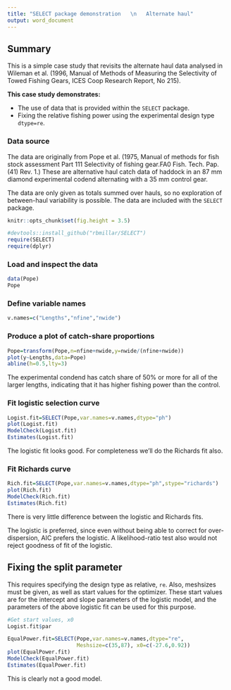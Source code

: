 ```yaml
---
title: "SELECT package demonstration   \n   Alternate haul"
output: word_document
---
```


## Summary

This is a simple case study that revisits the alternate haul data analysed
in Wileman et al. (1996, Manual of Methods of Measuring the Selectivity of Towed
Fishing Gears, ICES Coop Research Report, No 215).

**This case study demonstrates:**

-   The use of data that is provided within the `SELECT` package.
-   Fixing the relative fishing power using the experimental design type 
`dtype=re`.

### Data source

The data are originally from Pope et al. (1975, Manual of methods for fish stock
assessment Part 111 Selectivity of fishing gear.FA0 Fish. Tech. Pap. (41) Rev. 1.)
These are alternative haul catch data of haddock in an 87 mm diamond experimental
codend alternating with a 35 mm control gear.

The data are only given as totals summed over hauls, so no exploration of
between-haul variability is possible. The data are included with the `SELECT`
package.

```r
knitr::opts_chunk$set(fig.height = 3.5)
```

```r
#devtools::install_github("rbmillar/SELECT")
require(SELECT)
require(dplyr)
```

### Load and inspect the data
```r
data(Pope)
Pope
```

### Define variable names
```r
v.names=c("Lengths","nfine","nwide")
```

### Produce a plot of catch-share proportions
```r
Pope=transform(Pope,n=nfine+nwide,y=nwide/(nfine+nwide)) 
plot(y~Lengths,data=Pope)
abline(h=0.5,lty=3)
```

The experimental condend has catch share of 50% or more for all of the larger 
lengths, indicating that it has higher fishing power than the control.

### Fit logistic selection curve
```r
Logist.fit=SELECT(Pope,var.names=v.names,dtype="ph")
plot(Logist.fit)
ModelCheck(Logist.fit)
Estimates(Logist.fit)
```
The logistic fit looks good. For completeness we'll do the Richards fit also.

### Fit Richards curve
```r
Rich.fit=SELECT(Pope,var.names=v.names,dtype="ph",stype="richards")
plot(Rich.fit)
ModelCheck(Rich.fit)
Estimates(Rich.fit)
```

There is very little difference between the logistic and Richards fits.

The logistic is preferred, since even without being able to correct for 
over-dispersion, AIC prefers the logistic. A likelihood-ratio test also
would not reject goodness of fit of the logistic.


## Fixing the split parameter

This requires specifying the design type as relative, `re`.
Also, meshsizes must be given, as well as start values for the optimizer.
These start values are for the intercept and slope parameters of the logistic
model, and the parameters of the above logistic fit can be used for this
purpose.

```r
#Get start values, x0
Logist.fit$par

EqualPower.fit=SELECT(Pope,var.names=v.names,dtype="re",
                      Meshsize=c(35,87), x0=c(-27.6,0.92))
plot(EqualPower.fit)
ModelCheck(EqualPower.fit)
Estimates(EqualPower.fit)
```

This is clearly not a good model.



